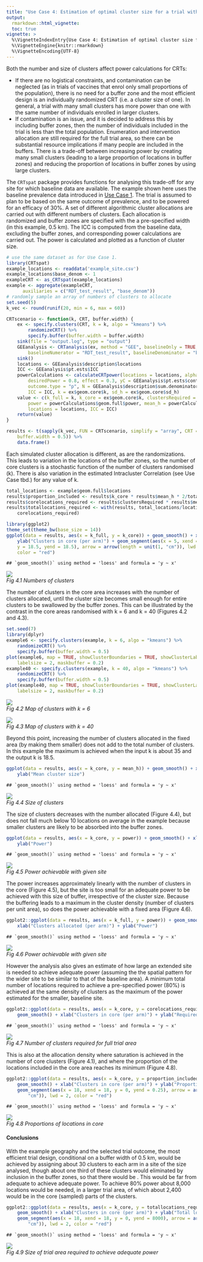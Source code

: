 ```yaml
---
title: "Use Case 4: Estimation of optimal cluster size for a trial with pre-determined buffer width"
output:
  rmarkdown::html_vignette:
  toc: true
vignette: >
  %\VignetteIndexEntry{Use Case 4: Estimation of optimal cluster size for a trial with pre-determined buffer width}
  %\VignetteEngine{knitr::rmarkdown}
  %\VignetteEncoding{UTF-8}
---
```

<!--To build the vignette
# since the vignette takes a long time to run, it is not run with every build
# as suggested here https://ropensci.org/blog/2019/12/08/precompute-vignettes/
# to Knit this vignette without this time consuming step being part of the default build
knitr::knit("vignettes/Usecase4.Rmd.orig", output = "vignettes/Usecase4.Rmd")
rmarkdown.html_vignette.check_title = FALSE
devtools::install(build_vignettes = TRUE)
-->

Both the number and size of clusters affect power calculations for CRTs:

  + If there are no logistical constraints, and contamination can be neglected (as in trials of vaccines that enrol only small proportions of the population), there is no need for a buffer zone and the most efficient design is an individually randomized CRT (i.e. a cluster size of one). In general, a trial with many small clusters has more power than one with the
same number of individuals enrolled in larger clusters.
  + If contamination is an issue, and it is decided to address this by including buffer zones, then the number of individuals included in the trial is less than the total population. Enumeration and intervention allocation are still required for the full trial area, so there can be substantial resource implications if many people are included in the buffers. There is a trade-off between increasing power by creating many small clusters (leading to a large proportion of locations in buffer zones) and reducing the proportion of locations in
buffer zones by using large clusters.

The `CRTspat` package provides functions for analysing this trade-off for any site for which baseline data are available.
The example shown here uses the baseline prevalence data introduced in [Use Case 1](Usecase1.html). The trial is assumed to plan to be based on the same outcome of prevalence, and to be powered for an efficacy of 30%. A set of different algorithmic cluster allocations are carried out with different numbers of clusters. Each allocation is randomized and buffer zones are specified with the a pre-specified width (in this example, 0.5 km). The ICC is computed from the baseline data, excluding the buffer zones, and corresponding power calculations are carried out. The power is calculated and plotted as a function of cluster size.


```r
# use the same dataset as for Use Case 1.
library(CRTspat)
example_locations <- readdata('example_site.csv')
example_locations$base_denom <- 1
exampleCRT <- as_CRTspat(example_locations)
example <- aggregate(exampleCRT,
      auxiliaries = c("RDT_test_result", "base_denom"))
# randomly sample an array of numbers of clusters to allocate
set.seed(5)
k_vec <- round(runif(20, min = 6, max = 60))

CRTscenario <- function(k, CRT, buffer.width) {
    ex <- specify.clusters(CRT, k = k, algo = "kmeans") %>%
        randomizeCRT() %>%
        specify.buffer(buffer.width = buffer.width)
    sink(file = "output.log", type = "output")
    GEEanalysis <- CRTanalysis(ex, method = "GEE", baselineOnly = TRUE, excludeBuffer = TRUE,
        baselineNumerator = "RDT_test_result", baselineDenominator = "base_denom")
    sink()
    locations <- GEEanalysis$description$locations
    ICC <- GEEanalysis$pt.ests$ICC
    powerCalculations <- calculateCRTpower(locations = locations, alpha = 0.05,
        desiredPower = 0.8, effect = 0.3, yC = GEEanalysis$pt.ests$controlY,
        outcome.type = "p", N = GEEanalysis$description$sum.denominators/locations,
        ICC = ICC, k = ex$geom.core$k, sd_h = ex$geom.core$sd_h)
    value <- c(k_full = k, k_core = ex$geom.core$k, clustersRequired = powerCalculations$geom.full$clustersRequired,
        power = powerCalculations$geom.full$power, mean_h = powerCalculations$geom.full$mean_h,
        locations = locations, ICC = ICC)
    return(value)
}

results <- t(sapply(k_vec, FUN = CRTscenario, simplify = "array", CRT = example,
    buffer.width = 0.5)) %>%
    data.frame()
```
Each simulated cluster allocation is different, as are the randomizations.  This leads to variation in the locations of the buffer zones, so the number of core clusters is a stochastic function of the number of clusters randomised (k). There is also variation in the estimated Intracluster Correlation (see Use Case tbd.) for any value of k.


```r
total_locations <- example$geom.full$locations
results$proportion_included <- results$k_core * results$mean_h * 2/total_locations
results$corelocations_required <- results$clustersRequired * results$mean_h
results$totallocations_required <- with(results, total_locations/locations *
    corelocations_required)

library(ggplot2)
theme_set(theme_bw(base_size = 14))
ggplot(data = results, aes(x = k_full, y = k_core)) + geom_smooth() + xlab("Clusters allocated (per arm)") +
    ylab("Clusters in core (per arm)") + geom_segment(aes(x = 5, xend = 35,
    y = 18.5, yend = 18.5), arrow = arrow(length = unit(1, "cm")), lwd = 2,
    color = "red")
```

```
## `geom_smooth()` using method = 'loess' and formula = 'y ~ x'
```
<p>
    <img src="example4b.r-1.png" > <br>
    <em>Fig 4.1 Numbers of clusters</em>
</p>

The number of clusters in the core area increases with the number of
clusters allocated, until the cluster size becomes small enough for
entire clusters to be swallowed by the buffer zones. This can be
illustrated by the contrast in the core areas randomised with k = 6
and k = 40 (Figures 4.2 and 4.3).


```r
set.seed(7)
library(dplyr)
example6 <- specify.clusters(example, k = 6, algo = "kmeans") %>%
    randomizeCRT() %>%
    specify.buffer(buffer.width = 0.5)
plot(example6, map = TRUE, showClusterBoundaries = TRUE, showClusterLabels = TRUE,
    labelsize = 2, maskbuffer = 0.2)
example40 <- specify.clusters(example, k = 40, algo = "kmeans") %>%
    randomizeCRT() %>%
    specify.buffer(buffer.width = 0.5)
plot(example40, map = TRUE, showClusterBoundaries = TRUE, showClusterLabels = TRUE,
    labelsize = 2, maskbuffer = 0.2)
```
<p>
    <img src="example4c.r-1.png"> <br>
    <em>Fig 4.2 Map of clusters with k = 6</em>
</p>
<p>
    <img src="example4c.r-2.png"> <br>
    <em>Fig 4.3 Map of clusters with k = 40</em>
</p>

Beyond this point, increasing the number of clusters allocated in the fixed area (by
making them smaller) does not add to the total number of clusters. In this example the maximum is achieved when the
input k is about 35 and the output k is 18.5.


```r
ggplot(data = results, aes(x = k_core, y = mean_h)) + geom_smooth() + xlab("Clusters in core (per arm)") +
    ylab("Mean cluster size")
```

```
## `geom_smooth()` using method = 'loess' and formula = 'y ~ x'
```
<p>
    <img src="example4d.r-1.png" > <br>
    <em>Fig 4.4 Size of clusters</em>
</p>

The size of clusters decreases with the number allocated (Figure 4.4), but does
not fall much below 10 locations on average in the example because
smaller clusters are likely to be absorbed into the buffer zones.


```r
ggplot(data = results, aes(x = k_core, y = power)) + geom_smooth() + xlab("Clusters in core (per arm)") +
    ylab("Power")
```

```
## `geom_smooth()` using method = 'loess' and formula = 'y ~ x'
```
<p>
    <img src="example4e.r-1.png" > <br>
    <em>Fig 4.5 Power achievable with given site</em>
</p>

The power increases approximately linearly with the number of
clusters in the core (Figure 4.5), but the site is too small for an adequate power
to be achieved with this size of buffer, irrespective of the cluster
size.  Because the buffering leads to a maximum in the cluster
density (number of clusters per unit area), so does the power
achievable with a fixed area (Figure 4.6).


```r
ggplot2::ggplot(data = results, aes(x = k_full, y = power)) + geom_smooth() +
    xlab("Clusters allocated (per arm)") + ylab("Power")
```

```
## `geom_smooth()` using method = 'loess' and formula = 'y ~ x'
```
<p>
    <img src="example4f.r-1.png" > <br>
    <em>Fig 4.6 Power achievable with given site</em>
</p>

However the analysis also gives an estimate of how large an extended site is
needed to achieve adequate power (assuming the the spatial pattern
for the wider site to be similar to that of the baseline area). A minimum
total number of locations required to achieve a pre-specified power
(80%) is achieved at the same density of clusters as the maximum of
the power estimated for the smaller, baseline site.


```r
ggplot2::ggplot(data = results, aes(x = k_core, y = corelocations_required)) +
    geom_smooth() + xlab("Clusters in core (per arm)") + ylab("Required core locations")
```

```
## `geom_smooth()` using method = 'loess' and formula = 'y ~ x'
```
<p>
    <img src="example4g.r-1.png" > <br>
    <em>Fig 4.7 Number of clusters required for full trial area </em>
</p>

This is also at the allocation density where saturation is achieved
in the number of core clusters (Figure 4.1), and where the proportion of
the locations included in the core area reaches its minimum (Figure 4.8).


```r
ggplot2::ggplot(data = results, aes(x = k_core, y = proportion_included)) +
    geom_smooth() + xlab("Clusters in core (per arm)") + ylab("Proportion of locations in core") +
    geom_segment(aes(x = 18, xend = 18, y = 0, yend = 0.25), arrow = arrow(length = unit(1,
        "cm")), lwd = 2, color = "red")
```

```
## `geom_smooth()` using method = 'loess' and formula = 'y ~ x'
```
<p>
    <img src="example4h.r-1.png" > <br>
    <em>Fig 4.8 Proportions of locations in core</em>
</p>

#### Conclusions
With the example geography and the selected trial outcome, the most efficient trial design, conditional on a buffer width of 0.5 km, would be achieved by assigning about 30 clusters to each arm in a site of the size analysed, though about one third of these clusters would eliminated
by inclusion in the buffer zones, so that there would be . This would be far from adequate to achieve
adequate power. To achieve 80% power about 8,000 locations would be needed, in a larger trial area, of which about 2,400
would be in the core (sampled) parts of the clusters.


```r
ggplot2::ggplot(data = results, aes(x = k_core, y = totallocations_required)) +
    geom_smooth() + xlab("Clusters in core (per arm)") + ylab("Total locations required") +
    geom_segment(aes(x = 18, xend = 18, y = 0, yend = 8000), arrow = arrow(length = unit(1,
        "cm")), lwd = 2, color = "red")
```

```
## `geom_smooth()` using method = 'loess' and formula = 'y ~ x'
```
<p>
    <img src="example4i.r-1.png" > <br>
    <em>Fig 4.9 Size of trial area required to achieve adequate power</em>
</p>


